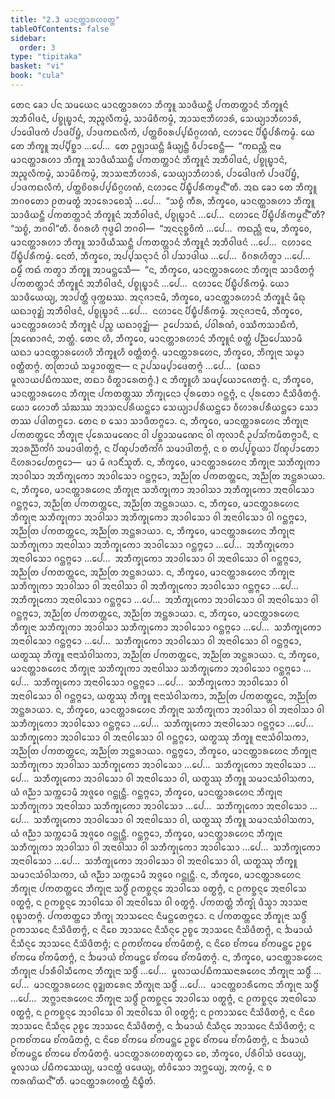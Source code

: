```yaml
---
title: "2.3 ᨾᩣᨶᨲ᩠ᨲᩣᩁᩉᩅᨲ᩠ᨲ"
tableOfContents: false
sidebar:
  order: 3
type: "tipitaka"
basket: "vi"
book: "cula"
---
```



<DynamicBreadcrumb />

<Division number="88" book="cula">

<Paragraph number="428" book="cula">
ᨲᩮᨶ ᨡᩮᩣ ᨸᨶ ᩈᨾᨿᩮᨶ ᨾᩣᨶᨲ᩠ᨲᩣᩁᩉᩣ ᨽᩥᨠ᩠ᨡᩪ ᩈᩣᨴᩥᨿᨶ᩠ᨲᩥ ᨸᨠᨲᨲ᩠ᨲᩣᨶᩴ ᨽᩥᨠ᩠ᨡᩪᨶᩴ ᩋᨽᩥᩅᩤᨴᨶᩴ, ᨸᨧ᩠ᨧᩩᨭ᩠ᨮᩣᨶᩴ, ᩋᨬ᩠ᨩᩃᩥᨠᨾ᩠ᨾᩴ, ᩈᩣᨾᩦᨧᩥᨠᨾ᩠ᨾᩴ, ᩋᩣᩈᨶᩣᨽᩥᩉᩣᩁᩴ, ᩈᩮᨿ᩠ᨿᩣᨽᩥᩉᩣᩁᩴ, ᨸᩣᨴᩮᩤᨴᨠᩴ ᨸᩣᨴᨸᩦᨮᩴ, ᨸᩣᨴᨠᨳᩃᩥᨠᩴ, ᨸᨲ᩠ᨲᨧᩦᩅᩁᨸ᩠ᨸᨭᩥᨣ᩠ᨣᩉᨱᩴ, ᨶᩉᩣᨶᩮ ᨸᩥᨭ᩠ᨮᩥᨸᩁᩥᨠᨾ᩠ᨾᩴ. ᨿᩮ ᨲᩮ ᨽᩥᨠ᩠ᨡᩪ ᩋᨸ᩠ᨸᩥᨧ᩠ᨨᩣ …ᨸᩮ…  ᨲᩮ ᩏᨩ᩠ᨫᩣᨿᨶ᩠ᨲᩥ ᨡᩥᨿ᩠ᨿᨶ᩠ᨲᩥ ᩅᩥᨸᩣᨧᩮᨶ᩠ᨲᩥ—  “ᨠᨳᨬ᩠ᩉᩥ ᨶᩣᨾ ᨾᩣᨶᨲ᩠ᨲᩣᩁᩉᩣ ᨽᩥᨠ᩠ᨡᩪ ᩈᩣᨴᩥᨿᩥᩔᨶ᩠ᨲᩥ ᨸᨠᨲᨲ᩠ᨲᩣᨶᩴ ᨽᩥᨠ᩠ᨡᩪᨶᩴ ᩋᨽᩥᩅᩤᨴᨶᩴ, ᨸᨧ᩠ᨧᩩᨭ᩠ᨮᩣᨶᩴ, ᩋᨬ᩠ᨩᩃᩥᨠᨾ᩠ᨾᩴ, ᩈᩣᨾᩦᨧᩥᨠᨾ᩠ᨾᩴ, ᩋᩣᩈᨶᩣᨽᩥᩉᩣᩁᩴ, ᩈᩮᨿ᩠ᨿᩣᨽᩥᩉᩣᩁᩴ, ᨸᩣᨴᩮᩤᨴᨠᩴ ᨸᩣᨴᨸᩦᨮᩴ, ᨸᩣᨴᨠᨳᩃᩥᨠᩴ, ᨸᨲ᩠ᨲᨧᩦᩅᩁᨸ᩠ᨸᨭᩥᨣ᩠ᨣᩉᨱᩴ, ᨶᩉᩣᨶᩮ ᨸᩥᨭ᩠ᨮᩥᨸᩁᩥᨠᨾ᩠ᨾᨶ᩺”ᨲᩥ. ᩋᨳ ᨡᩮᩣ ᨲᩮ ᨽᩥᨠ᩠ᨡᩪ ᨽᨣᩅᨲᩮᩣ ᩑᨲᨾᨲ᩠ᨳᩴ ᩋᩣᩁᩮᩣᨧᩮᩈᩩᩴ …ᨸᩮ…  “ᩈᨧ᩠ᨧᩴ ᨠᩥᩁ, ᨽᩥᨠ᩠ᨡᩅᩮ, ᨾᩣᨶᨲ᩠ᨲᩣᩁᩉᩣ ᨽᩥᨠ᩠ᨡᩪ ᩈᩣᨴᩥᨿᨶ᩠ᨲᩥ ᨸᨠᨲᨲ᩠ᨲᩣᨶᩴ ᨽᩥᨠ᩠ᨡᩪᨶᩴ ᩋᨽᩥᩅᩤᨴᨶᩴ, ᨸᨧ᩠ᨧᩩᨭ᩠ᨮᩣᨶᩴ …ᨸᩮ…  ᨶᩉᩣᨶᩮ ᨸᩥᨭ᩠ᨮᩥᨸᩁᩥᨠᨾ᩠ᨾᨶ᩺”ᨲᩥ? “ᩈᨧ᩠ᨧᩴ, ᨽᨣᩅᩤ”ᨲᩥ. ᩅᩥᨣᩁᩉᩥ ᨻᩩᨴ᩠ᨵᩮᩤ ᨽᨣᩅᩤ—  “ᩋᨶᨶᩩᨧ᩠ᨨᩅᩥᨠᩴ …ᨸᩮ…  ᨠᨳᨬ᩠ᩉᩥ ᨶᩣᨾ, ᨽᩥᨠ᩠ᨡᩅᩮ, ᨾᩣᨶᨲ᩠ᨲᩣᩁᩉᩣ ᨽᩥᨠ᩠ᨡᩪ ᩈᩣᨴᩥᨿᩥᩔᨶ᩠ᨲᩥ ᨸᨠᨲᨲ᩠ᨲᩣᨶᩴ ᨽᩥᨠ᩠ᨡᩪᨶᩴ ᩋᨽᩥᩅᩤᨴᨶᩴ …ᨸᩮ…  ᨶᩉᩣᨶᩮ ᨸᩥᨭ᩠ᨮᩥᨸᩁᩥᨠᨾ᩠ᨾᩴ. ᨶᩮᨲᩴ, ᨽᩥᨠ᩠ᨡᩅᩮ, ᩋᨸ᩠ᨸᩈᨶ᩠ᨶᩣᨶᩴ ᩅᩤ ᨸᩈᩣᨴᩤᨿ …ᨸᩮ…  ᩅᩥᨣᩁᩉᩥᨲ᩠ᩅᩣ …ᨸᩮ…  ᨵᨾ᩠ᨾᩥᩴ ᨠᨳᩴ ᨠᨲ᩠ᩅᩣ ᨽᩥᨠ᩠ᨡᩪ ᩋᩣᨾᨶ᩠ᨲᩮᩈᩥ—  “ᨶ, ᨽᩥᨠ᩠ᨡᩅᩮ, ᨾᩣᨶᨲ᩠ᨲᩣᩁᩉᩮᨶ ᨽᩥᨠ᩠ᨡᩩᨶᩣ ᩈᩣᨴᩥᨲᨻ᩠ᨻᩴ ᨸᨠᨲᨲ᩠ᨲᩣᨶᩴ ᨽᩥᨠ᩠ᨡᩪᨶᩴ ᩋᨽᩥᩅᩤᨴᨶᩴ, ᨸᨧ᩠ᨧᩩᨭ᩠ᨮᩣᨶᩴ …ᨸᩮ…  ᨶᩉᩣᨶᩮ ᨸᩥᨭ᩠ᨮᩥᨸᩁᩥᨠᨾ᩠ᨾᩴ. ᨿᩮᩣ ᩈᩣᨴᩥᨿᩮᨿ᩠ᨿ, ᩋᩣᨸᨲ᩠ᨲᩥ ᨴᩩᨠ᩠ᨠᨭᩔ. ᩋᨶᩩᨩᩣᨶᩣᨾᩥ, ᨽᩥᨠ᩠ᨡᩅᩮ, ᨾᩣᨶᨲ᩠ᨲᩣᩁᩉᩣᨶᩴ ᨽᩥᨠ᩠ᨡᩪᨶᩴ ᨾᩥᨳᩩ ᨿᨳᩣᩅᩩᨯ᩠ᨰᩴ ᩋᨽᩥᩅᩤᨴᨶᩴ, ᨸᨧ᩠ᨧᩩᨭ᩠ᨮᩣᨶᩴ …ᨸᩮ…  ᨶᩉᩣᨶᩮ ᨸᩥᨭ᩠ᨮᩥᨸᩁᩥᨠᨾ᩠ᨾᩴ. ᩋᨶᩩᨩᩣᨶᩣᨾᩥ, ᨽᩥᨠ᩠ᨡᩅᩮ, ᨾᩣᨶᨲ᩠ᨲᩣᩁᩉᩣᨶᩴ ᨽᩥᨠ᩠ᨡᩪᨶᩴ ᨸᨬ᩠ᨧ ᨿᨳᩣᩅᩩᨯ᩠ᨰᩴ—  ᩏᨸᩮᩣᩈᨳᩴ, ᨸᩅᩤᩁᨱᩴ, ᩅᩔᩥᨠᩈᩣᨭᩥᨠᩴ, ᩒᨱᩮᩣᨩᨶᩴ, ᨽᨲ᩠ᨲᩴ. ᨲᩮᨶ ᩉᩥ, ᨽᩥᨠ᩠ᨡᩅᩮ, ᨾᩣᨶᨲ᩠ᨲᩣᩁᩉᩣᨶᩴ ᨽᩥᨠ᩠ᨡᩪᨶᩴ ᩅᨲ᩠ᨲᩴ ᨸᨬ᩠ᨬᨸᩮᩔᩣᨾᩥ ᨿᨳᩣ ᨾᩣᨶᨲ᩠ᨲᩣᩁᩉᩮᩉᩥ ᨽᩥᨠ᩠ᨡᩪᩉᩥ ᩅᨲ᩠ᨲᩥᨲᨻ᩠ᨻᩴ.
</Paragraph>

</Division>
<Division number="89" book="cula">

<Paragraph number="429" book="cula">
ᨾᩣᨶᨲ᩠ᨲᩣᩁᩉᩮᨶ, ᨽᩥᨠ᩠ᨡᩅᩮ, ᨽᩥᨠ᩠ᨡᩩᨶᩣ ᩈᨾ᩠ᨾᩣ ᩅᨲ᩠ᨲᩥᨲᨻ᩠ᨻᩴ. ᨲᨲᩕᩣᨿᩴ ᩈᨾ᩠ᨾᩣᩅᨲ᩠ᨲᨶᩣ—
</Paragraph>

<Paragraph number="430" book="cula">
ᨶ ᩏᨸᩈᨾ᩠ᨸᩣᨴᩮᨲᨻ᩠ᨻᩴ …ᨸᩮ…  (ᨿᨳᩣ ᨾᩪᩃᩣᨿᨸᨭᩥᨠᩔᨶᩣ, ᨲᨳᩣ ᩅᩥᨲ᩠ᨳᩣᩁᩮᨲᨻ᩠ᨻᩴ.) ᨶ ᨽᩥᨠ᩠ᨡᩪᩉᩥ ᩈᨾ᩠ᨸᨿᩮᩣᨩᩮᨲᨻ᩠ᨻᩴ.
</Paragraph>

<Paragraph number="431" book="cula">
ᨶ, ᨽᩥᨠ᩠ᨡᩅᩮ, ᨾᩣᨶᨲ᩠ᨲᩣᩁᩉᩮᨶ ᨽᩥᨠ᩠ᨡᩩᨶᩣ ᨸᨠᨲᨲ᩠ᨲᩔ ᨽᩥᨠ᩠ᨡᩩᨶᩮᩣ ᨸᩩᩁᨲᩮᩣ ᨣᨶ᩠ᨲᨻ᩠ᨻᩴ, ᨶ ᨸᩩᩁᨲᩮᩣ ᨶᩥᩈᩦᨴᩥᨲᨻ᩠ᨻᩴ. ᨿᩮᩣ ᩉᩮᩣᨲᩥ ᩈᩴᨥᩔ ᩋᩣᩈᨶᨸᩁᩥᨿᨶ᩠ᨲᩮᩣ ᩈᩮᨿ᩠ᨿᩣᨸᩁᩥᨿᨶ᩠ᨲᩮᩣ ᩅᩥᩉᩣᩁᨸᩁᩥᨿᨶ᩠ᨲᩮᩣ ᩈᩮᩣ ᨲᩔ ᨸᨴᩤᨲᨻ᩠ᨻᩮᩣ. ᨲᩮᨶ ᨧ ᩈᩮᩣ ᩈᩣᨴᩥᨲᨻ᩠ᨻᩮᩣ.
</Paragraph>

<Paragraph number="432" book="cula">
ᨶ, ᨽᩥᨠ᩠ᨡᩅᩮ, ᨾᩣᨶᨲ᩠ᨲᩣᩁᩉᩮᨶ ᨽᩥᨠ᩠ᨡᩩᨶᩣ ᨸᨠᨲᨲ᩠ᨲᩮᨶ ᨽᩥᨠ᩠ᨡᩩᨶᩣ ᨸᩩᩁᩮᩈᨾᨱᩮᨶ ᩅᩤ ᨸᨧ᩠ᨨᩣᩈᨾᨱᩮᨶ ᩅᩤ ᨠᩩᩃᩣᨶᩥ ᩏᨸᩈᩘᨠᨾᩥᨲᨻ᩠ᨻᩣᨶᩥ, ᨶ ᩋᩣᩁᨬ᩠ᨬᩥᨠᩘᨣᩴ ᩈᨾᩣᨴᩤᨲᨻ᩠ᨻᩴ, ᨶ ᨸᩥᨱ᩠ᨯᨸᩣᨲᩥᨠᩘᨣᩴ ᩈᨾᩣᨴᩤᨲᨻ᩠ᨻᩴ, ᨶ ᨧ ᨲᨸ᩠ᨸᨧ᩠ᨧᨿᩣ ᨸᩥᨱ᩠ᨯᨸᩣᨲᩮᩣ ᨶᩦᩉᩁᩣᨸᩮᨲᨻ᩠ᨻᩮᩣ—  ᨾᩣ ᨾᩴ ᨩᩣᨶᩥᩴᩈᩪᨲᩥ.
</Paragraph>

<Paragraph number="433" book="cula">
ᨶ, ᨽᩥᨠ᩠ᨡᩅᩮ, ᨾᩣᨶᨲ᩠ᨲᩣᩁᩉᩮᨶ ᨽᩥᨠ᩠ᨡᩩᨶᩣ ᩈᨽᩥᨠ᩠ᨡᩩᨠᩣ ᩋᩣᩅᩤᩈᩣ ᩋᨽᩥᨠ᩠ᨡᩩᨠᩮᩣ ᩋᩣᩅᩤᩈᩮᩣ ᨣᨶ᩠ᨲᨻ᩠ᨻᩮᩣ, ᩋᨬ᩠ᨬᨲᩕ ᨸᨠᨲᨲ᩠ᨲᩮᨶ, ᩋᨬ᩠ᨬᨲᩕ ᩋᨶ᩠ᨲᩁᩣᨿᩣ.
</Paragraph>

<Paragraph number="434" book="cula">
ᨶ, ᨽᩥᨠ᩠ᨡᩅᩮ, ᨾᩣᨶᨲ᩠ᨲᩣᩁᩉᩮᨶ ᨽᩥᨠ᩠ᨡᩩᨶᩣ ᩈᨽᩥᨠ᩠ᨡᩩᨠᩣ ᩋᩣᩅᩤᩈᩣ ᩋᨽᩥᨠ᩠ᨡᩩᨠᩮᩣ ᩋᨶᩣᩅᩤᩈᩮᩣ ᨣᨶ᩠ᨲᨻ᩠ᨻᩮᩣ, ᩋᨬ᩠ᨬᨲᩕ ᨸᨠᨲᨲ᩠ᨲᩮᨶ, ᩋᨬ᩠ᨬᨲᩕ ᩋᨶ᩠ᨲᩁᩣᨿᩣ.
</Paragraph>

<Paragraph number="435" book="cula">
ᨶ, ᨽᩥᨠ᩠ᨡᩅᩮ, ᨾᩣᨶᨲ᩠ᨲᩣᩁᩉᩮᨶ ᨽᩥᨠ᩠ᨡᩩᨶᩣ ᩈᨽᩥᨠ᩠ᨡᩩᨠᩣ ᩋᩣᩅᩤᩈᩣ ᩋᨽᩥᨠ᩠ᨡᩩᨠᩮᩣ ᩋᩣᩅᩤᩈᩮᩣ ᩅᩤ ᩋᨶᩣᩅᩤᩈᩮᩣ ᩅᩤ ᨣᨶ᩠ᨲᨻ᩠ᨻᩮᩣ, ᩋᨬ᩠ᨬᨲᩕ ᨸᨠᨲᨲ᩠ᨲᩮᨶ, ᩋᨬ᩠ᨬᨲᩕ ᩋᨶ᩠ᨲᩁᩣᨿᩣ.
</Paragraph>

<Paragraph number="436" book="cula">
ᨶ, ᨽᩥᨠ᩠ᨡᩅᩮ, ᨾᩣᨶᨲ᩠ᨲᩣᩁᩉᩮᨶ ᨽᩥᨠ᩠ᨡᩩᨶᩣ ᩈᨽᩥᨠ᩠ᨡᩩᨠᩣ ᩋᨶᩣᩅᩤᩈᩣ ᩋᨽᩥᨠ᩠ᨡᩩᨠᩮᩣ ᩋᩣᩅᩤᩈᩮᩣ ᨣᨶ᩠ᨲᨻ᩠ᨻᩮᩣ …ᨸᩮ…  ᩋᨽᩥᨠ᩠ᨡᩩᨠᩮᩣ ᩋᨶᩣᩅᩤᩈᩮᩣ ᨣᨶ᩠ᨲᨻ᩠ᨻᩮᩣ …ᨸᩮ…  ᩋᨽᩥᨠ᩠ᨡᩩᨠᩮᩣ ᩋᩣᩅᩤᩈᩮᩣ ᩅᩤ ᩋᨶᩣᩅᩤᩈᩮᩣ ᩅᩤ ᨣᨶ᩠ᨲᨻ᩠ᨻᩮᩣ, ᩋᨬ᩠ᨬᨲᩕ ᨸᨠᨲᨲ᩠ᨲᩮᨶ, ᩋᨬ᩠ᨬᨲᩕ ᩋᨶ᩠ᨲᩁᩣᨿᩣ.
</Paragraph>

<Paragraph number="437" book="cula">
ᨶ, ᨽᩥᨠ᩠ᨡᩅᩮ, ᨾᩣᨶᨲ᩠ᨲᩣᩁᩉᩮᨶ ᨽᩥᨠ᩠ᨡᩩᨶᩣ ᩈᨽᩥᨠ᩠ᨡᩩᨠᩣ ᩋᩣᩅᩤᩈᩣ ᩅᩤ ᩋᨶᩣᩅᩤᩈᩣ ᩅᩤ ᩋᨽᩥᨠ᩠ᨡᩩᨠᩮᩣ ᩋᩣᩅᩤᩈᩮᩣ ᨣᨶ᩠ᨲᨻ᩠ᨻᩮᩣ …ᨸᩮ…  ᩋᨽᩥᨠ᩠ᨡᩩᨠᩮᩣ ᩋᨶᩣᩅᩤᩈᩮᩣ ᨣᨶ᩠ᨲᨻ᩠ᨻᩮᩣ …ᨸᩮ…  ᩋᨽᩥᨠ᩠ᨡᩩᨠᩮᩣ ᩋᩣᩅᩤᩈᩮᩣ ᩅᩤ ᩋᨶᩣᩅᩤᩈᩮᩣ ᩅᩤ ᨣᨶ᩠ᨲᨻ᩠ᨻᩮᩣ, ᩋᨬ᩠ᨬᨲᩕ ᨸᨠᨲᨲ᩠ᨲᩮᨶ, ᩋᨬ᩠ᨬᨲᩕ ᩋᨶ᩠ᨲᩁᩣᨿᩣ.
</Paragraph>

<Paragraph number="438" book="cula">
ᨶ, ᨽᩥᨠ᩠ᨡᩅᩮ, ᨾᩣᨶᨲ᩠ᨲᩣᩁᩉᩮᨶ ᨽᩥᨠ᩠ᨡᩩᨶᩣ ᩈᨽᩥᨠ᩠ᨡᩩᨠᩣ ᩋᩣᩅᩤᩈᩣ ᩈᨽᩥᨠ᩠ᨡᩩᨠᩮᩣ ᩋᩣᩅᩤᩈᩮᩣ ᨣᨶ᩠ᨲᨻ᩠ᨻᩮᩣ …ᨸᩮ…  ᩈᨽᩥᨠ᩠ᨡᩩᨠᩮᩣ ᩋᨶᩣᩅᩤᩈᩮᩣ ᨣᨶ᩠ᨲᨻ᩠ᨻᩮᩣ …ᨸᩮ…  ᩈᨽᩥᨠ᩠ᨡᩩᨠᩮᩣ ᩋᩣᩅᩤᩈᩮᩣ ᩅᩤ ᩋᨶᩣᩅᩤᩈᩮᩣ ᩅᩤ ᨣᨶ᩠ᨲᨻ᩠ᨻᩮᩣ, ᨿᨲ᩠ᨳᩔᩩ ᨽᩥᨠ᩠ᨡᩪ ᨶᩣᨶᩣᩈᩴᩅᩤᩈᨠᩣ, ᩋᨬ᩠ᨬᨲᩕ ᨸᨠᨲᨲ᩠ᨲᩮᨶ, ᩋᨬ᩠ᨬᨲᩕ ᩋᨶ᩠ᨲᩁᩣᨿᩣ.
</Paragraph>

<Paragraph number="439" book="cula">
ᨶ, ᨽᩥᨠ᩠ᨡᩅᩮ, ᨾᩣᨶᨲ᩠ᨲᩣᩁᩉᩮᨶ ᨽᩥᨠ᩠ᨡᩩᨶᩣ ᩈᨽᩥᨠ᩠ᨡᩩᨠᩣ ᩋᨶᩣᩅᩤᩈᩣ ᩈᨽᩥᨠ᩠ᨡᩩᨠᩮᩣ ᩋᩣᩅᩤᩈᩮᩣ ᨣᨶ᩠ᨲᨻ᩠ᨻᩮᩣ …ᨸᩮ…  ᩈᨽᩥᨠ᩠ᨡᩩᨠᩮᩣ ᩋᨶᩣᩅᩤᩈᩮᩣ ᨣᨶ᩠ᨲᨻ᩠ᨻᩮᩣ …ᨸᩮ…  ᩈᨽᩥᨠ᩠ᨡᩩᨠᩮᩣ ᩋᩣᩅᩤᩈᩮᩣ ᩅᩤ ᩋᨶᩣᩅᩤᩈᩮᩣ ᩅᩤ ᨣᨶ᩠ᨲᨻ᩠ᨻᩮᩣ, ᨿᨲ᩠ᨳᩔᩩ ᨽᩥᨠ᩠ᨡᩪ ᨶᩣᨶᩣᩈᩴᩅᩤᩈᨠᩣ, ᩋᨬ᩠ᨬᨲᩕ ᨸᨠᨲᨲ᩠ᨲᩮᨶ, ᩋᨬ᩠ᨬᨲᩕ ᩋᨶ᩠ᨲᩁᩣᨿᩣ.
</Paragraph>

<Paragraph number="440" book="cula">
ᨶ, ᨽᩥᨠ᩠ᨡᩅᩮ, ᨾᩣᨶᨲ᩠ᨲᩣᩁᩉᩮᨶ ᨽᩥᨠ᩠ᨡᩩᨶᩣ ᩈᨽᩥᨠ᩠ᨡᩩᨠᩣ ᩋᩣᩅᩤᩈᩣ ᩅᩤ ᩋᨶᩣᩅᩤᩈᩣ ᩅᩤ ᩈᨽᩥᨠ᩠ᨡᩩᨠᩮᩣ ᩋᩣᩅᩤᩈᩮᩣ ᨣᨶ᩠ᨲᨻ᩠ᨻᩮᩣ …ᨸᩮ…  ᩈᨽᩥᨠ᩠ᨡᩩᨠᩮᩣ ᩋᨶᩣᩅᩤᩈᩮᩣ ᨣᨶ᩠ᨲᨻ᩠ᨻᩮᩣ …ᨸᩮ…  ᩈᨽᩥᨠ᩠ᨡᩩᨠᩮᩣ ᩋᩣᩅᩤᩈᩮᩣ ᩅᩤ ᩋᨶᩣᩅᩤᩈᩮᩣ ᩅᩤ ᨣᨶ᩠ᨲᨻ᩠ᨻᩮᩣ, ᨿᨲ᩠ᨳᩔᩩ ᨽᩥᨠ᩠ᨡᩪ ᨶᩣᨶᩣᩈᩴᩅᩤᩈᨠᩣ, ᩋᨬ᩠ᨬᨲᩕ ᨸᨠᨲᨲ᩠ᨲᩮᨶ, ᩋᨬ᩠ᨬᨲᩕ ᩋᨶ᩠ᨲᩁᩣᨿᩣ.
</Paragraph>

<Paragraph number="441" book="cula">
ᨣᨶ᩠ᨲᨻ᩠ᨻᩮᩣ, ᨽᩥᨠ᩠ᨡᩅᩮ, ᨾᩣᨶᨲ᩠ᨲᩣᩁᩉᩮᨶ ᨽᩥᨠ᩠ᨡᩩᨶᩣ ᩈᨽᩥᨠ᩠ᨡᩩᨠᩣ ᩋᩣᩅᩤᩈᩣ ᩈᨽᩥᨠ᩠ᨡᩩᨠᩮᩣ ᩋᩣᩅᩤᩈᩮᩣ …ᨸᩮ…  ᩈᨽᩥᨠ᩠ᨡᩩᨠᩮᩣ ᩋᨶᩣᩅᩤᩈᩮᩣ …ᨸᩮ…  ᩈᨽᩥᨠ᩠ᨡᩩᨠᩮᩣ ᩋᩣᩅᩤᩈᩮᩣ ᩅᩤ ᩋᨶᩣᩅᩤᩈᩮᩣ ᩅᩤ, ᨿᨲ᩠ᨳᩔᩩ ᨽᩥᨠ᩠ᨡᩪ ᩈᨾᩣᨶᩈᩴᩅᩤᩈᨠᩣ, ᨿᩴ ᨩᨬ᩠ᨬᩣ ᩈᨠ᩠ᨠᩮᩣᨾᩥ ᩋᨩ᩠ᨩᩮᩅ ᨣᨶ᩠ᨲᩩᨶ᩠ᨲᩥ.
</Paragraph>

<Paragraph number="442" book="cula">
ᨣᨶ᩠ᨲᨻ᩠ᨻᩮᩣ, ᨽᩥᨠ᩠ᨡᩅᩮ, ᨾᩣᨶᨲ᩠ᨲᩣᩁᩉᩮᨶ ᨽᩥᨠ᩠ᨡᩩᨶᩣ ᩈᨽᩥᨠ᩠ᨡᩩᨠᩣ ᩋᨶᩣᩅᩤᩈᩣ ᩈᨽᩥᨠ᩠ᨡᩩᨠᩮᩣ ᩋᩣᩅᩤᩈᩮᩣ …ᨸᩮ…  ᩈᨽᩥᨠ᩠ᨡᩩᨠᩮᩣ ᩋᨶᩣᩅᩤᩈᩮᩣ …ᨸᩮ…  ᩈᨽᩥᨠ᩠ᨡᩩᨠᩮᩣ ᩋᩣᩅᩤᩈᩮᩣ ᩅᩤ ᩋᨶᩣᩅᩤᩈᩮᩣ ᩅᩤ, ᨿᨲ᩠ᨳᩔᩩ ᨽᩥᨠ᩠ᨡᩪ ᩈᨾᩣᨶᩈᩴᩅᩤᩈᨠᩣ, ᨿᩴ ᨩᨬ᩠ᨬᩣ ᩈᨠ᩠ᨠᩮᩣᨾᩥ ᩋᨩ᩠ᨩᩮᩅ ᨣᨶ᩠ᨲᩩᨶ᩠ᨲᩥ.
</Paragraph>

<Paragraph number="443" book="cula">
ᨣᨶ᩠ᨲᨻ᩠ᨻᩮᩣ, ᨽᩥᨠ᩠ᨡᩅᩮ, ᨾᩣᨶᨲ᩠ᨲᩣᩁᩉᩮᨶ ᨽᩥᨠ᩠ᨡᩩᨶᩣ ᩈᨽᩥᨠ᩠ᨡᩩᨠᩣ ᩋᩣᩅᩤᩈᩣ ᩅᩤ ᩋᨶᩣᩅᩤᩈᩣ ᩅᩤ ᩈᨽᩥᨠ᩠ᨡᩩᨠᩮᩣ ᩋᩣᩅᩤᩈᩮᩣ …ᨸᩮ…  ᩈᨽᩥᨠ᩠ᨡᩩᨠᩮᩣ ᩋᨶᩣᩅᩤᩈᩮᩣ …ᨸᩮ…  ᩈᨽᩥᨠ᩠ᨡᩩᨠᩮᩣ ᩋᩣᩅᩤᩈᩮᩣ ᩅᩤ ᩋᨶᩣᩅᩤᩈᩮᩣ ᩅᩤ, ᨿᨲ᩠ᨳᩔᩩ ᨽᩥᨠ᩠ᨡᩪ ᩈᨾᩣᨶᩈᩴᩅᩤᩈᨠᩣ, ᨿᩴ ᨩᨬ᩠ᨬᩣ ᩈᨠ᩠ᨠᩮᩣᨾᩥ ᩋᨩ᩠ᨩᩮᩅ ᨣᨶ᩠ᨲᩩᨶ᩠ᨲᩥ.
</Paragraph>

<Paragraph number="444" book="cula">
ᨶ, ᨽᩥᨠ᩠ᨡᩅᩮ, ᨾᩣᨶᨲ᩠ᨲᩣᩁᩉᩮᨶ ᨽᩥᨠ᩠ᨡᩩᨶᩣ ᨸᨠᨲᨲ᩠ᨲᩮᨶ ᨽᩥᨠ᩠ᨡᩩᨶᩣ ᩈᨴ᩠ᨵᩥᩴ ᩑᨠᨧ᩠ᨨᨶ᩠ᨶᩮ ᩋᩣᩅᩤᩈᩮ ᩅᨲ᩠ᨳᨻ᩠ᨻᩴ, ᨶ ᩑᨠᨧ᩠ᨨᨶ᩠ᨶᩮ ᩋᨶᩣᩅᩤᩈᩮ ᩅᨲ᩠ᨳᨻ᩠ᨻᩴ, ᨶ ᩑᨠᨧ᩠ᨨᨶ᩠ᨶᩮ ᩋᩣᩅᩤᩈᩮ ᩅᩤ ᩋᨶᩣᩅᩤᩈᩮ ᩅᩤ ᩅᨲ᩠ᨳᨻ᩠ᨻᩴ. ᨸᨠᨲᨲ᩠ᨲᩴ ᨽᩥᨠ᩠ᨡᩩᩴ ᨴᩥᩈ᩠ᩅᩣ ᩋᩣᩈᨶᩣ ᩅᩩᨭ᩠ᨮᩣᨲᨻ᩠ᨻᩴ. ᨸᨠᨲᨲ᩠ᨲᩮᩣ ᨽᩥᨠ᩠ᨡᩩ ᩋᩣᩈᨶᩮᨶ ᨶᩥᨾᨶ᩠ᨲᩮᨲᨻ᩠ᨻᩮᩣ. ᨶ ᨸᨠᨲᨲ᩠ᨲᩮᨶ ᨽᩥᨠ᩠ᨡᩩᨶᩣ ᩈᨴ᩠ᨵᩥᩴ ᩑᨠᩣᩈᨶᩮ ᨶᩥᩈᩦᨴᩥᨲᨻ᩠ᨻᩴ, ᨶ ᨶᩦᨧᩮ ᩋᩣᩈᨶᩮ ᨶᩥᩈᩥᨶ᩠ᨶᩮ ᩏᨧ᩠ᨧᩮ ᩋᩣᩈᨶᩮ ᨶᩥᩈᩦᨴᩥᨲᨻ᩠ᨻᩴ, ᨶ ᨨᨾᩣᨿᩴ ᨶᩥᩈᩥᨶ᩠ᨶᩮ ᩋᩣᩈᨶᩮ ᨶᩥᩈᩦᨴᩥᨲᨻ᩠ᨻᩴ; ᨶ ᩑᨠᨧᩘᨠᨾᩮ ᨧᩘᨠᨾᩥᨲᨻ᩠ᨻᩴ, ᨶ ᨶᩦᨧᩮ ᨧᩘᨠᨾᩮ ᨧᩘᨠᨾᨶ᩠ᨲᩮ ᩏᨧ᩠ᨧᩮ ᨧᩘᨠᨾᩮ ᨧᩘᨠᨾᩥᨲᨻ᩠ᨻᩴ, ᨶ ᨨᨾᩣᨿᩴ ᨧᩘᨠᨾᨶ᩠ᨲᩮ ᨧᩘᨠᨾᩮ ᨧᩘᨠᨾᩥᨲᨻ᩠ᨻᩴ.
</Paragraph>

<Paragraph number="445" book="cula">
ᨶ, ᨽᩥᨠ᩠ᨡᩅᩮ, ᨾᩣᨶᨲ᩠ᨲᩣᩁᩉᩮᨶ ᨽᩥᨠ᩠ᨡᩩᨶᩣ ᨸᩣᩁᩥᩅᩤᩈᩥᨠᩮᨶ ᨽᩥᨠ᩠ᨡᩩᨶᩣ ᩈᨴ᩠ᨵᩥᩴ …ᨸᩮ…  ᨾᩪᩃᩣᨿᨸᨭᩥᨠᩔᨶᩣᩁᩉᩮᨶ ᨽᩥᨠ᩠ᨡᩩᨶᩣ ᩈᨴ᩠ᨵᩥᩴ …ᨸᩮ…  ᨾᩣᨶᨲ᩠ᨲᩣᩁᩉᩮᨶ ᩅᩩᨯ᩠ᨰᨲᩁᩮᨶ ᨽᩥᨠ᩠ᨡᩩᨶᩣ ᩈᨴ᩠ᨵᩥᩴ …ᨸᩮ…  ᨾᩣᨶᨲ᩠ᨲᨧᩣᩁᩥᨠᩮᨶ ᨽᩥᨠ᩠ᨡᩩᨶᩣ ᩈᨴ᩠ᨵᩥᩴ …ᨸᩮ…  ᩋᨻ᩠ᨽᩣᨶᩣᩁᩉᩮᨶ ᨽᩥᨠ᩠ᨡᩩᨶᩣ ᩈᨴ᩠ᨵᩥᩴ ᩑᨠᨧ᩠ᨨᨶ᩠ᨶᩮ ᩋᩣᩅᩤᩈᩮ ᩅᨲ᩠ᨳᨻ᩠ᨻᩴ, ᨶ ᩑᨠᨧ᩠ᨨᨶ᩠ᨶᩮ ᩋᨶᩣᩅᩤᩈᩮ ᩅᨲ᩠ᨳᨻ᩠ᨻᩴ, ᨶ ᩑᨠᨧ᩠ᨨᨶ᩠ᨶᩮ ᩋᩣᩅᩤᩈᩮ ᩅᩤ ᩋᨶᩣᩅᩤᩈᩮ ᩅᩤ ᩅᨲ᩠ᨳᨻ᩠ᨻᩴ; ᨶ ᩑᨠᩣᩈᨶᩮ ᨶᩥᩈᩦᨴᩥᨲᨻ᩠ᨻᩴ, ᨶ ᨶᩦᨧᩮ ᩋᩣᩈᨶᩮ ᨶᩥᩈᩥᨶ᩠ᨶᩮ ᩏᨧ᩠ᨧᩮ ᩋᩣᩈᨶᩮ ᨶᩥᩈᩦᨴᩥᨲᨻ᩠ᨻᩴ, ᨶ ᨨᨾᩣᨿᩴ ᨶᩥᩈᩥᨶ᩠ᨶᩮ ᩋᩣᩈᨶᩮ ᨶᩥᩈᩦᨴᩥᨲᨻ᩠ᨻᩴ; ᨶ ᩑᨠᨧᩘᨠᨾᩮ ᨧᩘᨠᨾᩥᨲᨻ᩠ᨻᩴ, ᨶ ᨶᩦᨧᩮ ᨧᩘᨠᨾᩮ ᨧᩘᨠᨾᨶ᩠ᨲᩮ ᩏᨧ᩠ᨧᩮ ᨧᩘᨠᨾᩮ ᨧᩘᨠᨾᩥᨲᨻ᩠ᨻᩴ, ᨶ ᨨᨾᩣᨿᩴ ᨧᩘᨠᨾᨶ᩠ᨲᩮ ᨧᩘᨠᨾᩮ ᨧᩘᨠᨾᩥᨲᨻ᩠ᨻᩴ.
</Paragraph>

<Paragraph number="446" book="cula">
ᨾᩣᨶᨲ᩠ᨲᩣᩁᩉᨧᨲᩩᨲ᩠ᨳᩮᩣ ᨧᩮ, ᨽᩥᨠ᩠ᨡᩅᩮ, ᨸᩁᩥᩅᩤᩈᩴ ᨴᨴᩮᨿ᩠ᨿ, ᨾᩪᩃᩣᨿ ᨸᨭᩥᨠᩔᩮᨿ᩠ᨿ, ᨾᩣᨶᨲ᩠ᨲᩴ ᨴᨴᩮᨿ᩠ᨿ, ᨲᩴᩅᩦᩈᩮᩣ ᩋᨻ᩠ᨽᩮᨿ᩠ᨿ, ᩋᨠᨾ᩠ᨾᩴ, ᨶ ᨧ ᨠᩁᨱᩦᨿᨶ᩺”ᨲᩥ.

</Paragraph>
</Division>

<Paragraph number="447" type="center" book="cula">
ᨾᩣᨶᨲ᩠ᨲᩣᩁᩉᩅᨲ᩠ᨲᩴ ᨶᩥᨭ᩠ᨮᩥᨲᩴ.
</Paragraph>